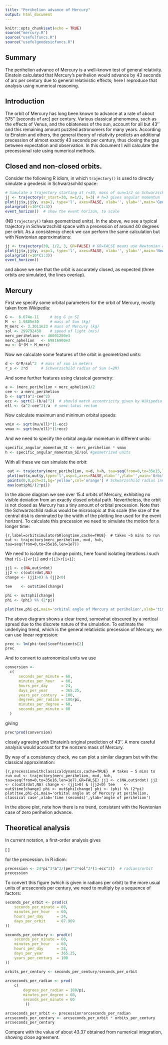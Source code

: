 ```yaml
---
title: "Perihelion advance of Mercury"
output: html_document
---
```


```r
knitr::opts_chunk$set(echo = TRUE)
source("mercury.R")
source("usefulfuncs.R")
source("usefulgeodesicfuncs.R")
```

## Summary

The perihelion advance of Mercury is a well-known test of general relativity.  Einstein calculated that Mercury's perihelion would advance by 43 seconds of arc per century due to general relativistic effects; here I reproduce that analysis using numerical reasoning.


## Introduction 

The orbit of Mercury has long been known to advance at a rate of about
575'' [seconds of arc] per century.  Various classical phenomena, such
as the effects of Venus, and the oblateness of the sun, account for
all but 43'' and this remaining amount puzzled astronomers for many
years.  According to Einstein and others, the general theory of
relativity predicts an additional precession of almost exactly 43
seconds per century, thus closing the gap between expectation and
observation.  In this document I will calculate the precessional rate
using numerical methods.

## Closed and non-closed orbits.

Consider the following R idiom, in which `trajectory()` is used to
directly simulate a geodesic in Schwarzschild space:


```r
# Simulate a trajectory starting at r=30, mass of sun=1/2 so Schwarzschild radius=1:
jj <- trajectory(r_start=30, m=1/2, h=3) # h=3 gives angular momentum
plot(jj$x,jj$y, asp=1, type='l', axes=FALSE, xlab='', ylab='',main='Geodesics in the Schwarzschild geometry')
polargrid(r=10*(1:3))
event_horizon()  # show the event horizon, to scale
```

(NB `trajectory()` takes geometrized units).  In the above, we see
a typical trajectory in Schwarzschild space with a precession of
around 40 degrees per orbit.  As a consistency check we can perform
the same calculation but with Newtonian approximations:


```r
jj <- trajectory(30, 1/2, 3, GR=FALSE) # GR=FALSE means use Newtonian approximation
plot(jj$x,jj$y, asp=1, type='l', axes=FALSE, xlab='', ylab='',main='Newtonian approximation')
polargrid(r=10*(1:3))
event_horizon()
```

and above we see that the orbit is accurately closed, as expected
(three orbits are simulated, the lines overlap).


## Mercury

First we specify some orbital parameters for the orbit of Mercury, mostly taken from Wikipedia:

```r
G <-  6.674e-11     # big G in SI
M  <- 1.9885e30     # mass of Sun (kg)
M_merc <- 3.3011e23 # mass of Mercury (kg)
sol <- 299792458    # speed of light (m/s)
merc_perihelion <- 46001200e3 
merc_aphelion   <- 69816900e3
mu <- G*(M + M_merc)
```

Now we calculate some features of the orbit in geometrized units:

```r
d <- G*M/sol^2  # mass of sun in meters
r_s <- 2*d      # Schwarzschild radius of Sun (=2M)
```


And some further features using classical geometry:

```r
a <- (merc_perihelion + merc_aphelion)/2
cee <- a-merc_perihelion
b <- sqrt(a^2-cee^2)
ecc <- sqrt(1-(b/a)^2)  # should match eccentricity given by Wikipedia
ell <- (a^2-cee^2)/a  # semi-latus rectum
```

Now calculate maximum and minimum orbital speeds:

```r
vmin <- sqrt(mu/ell)*(1-ecc)
vmax <- sqrt(mu/ell)*(1+ecc)
```

And we need to specify the orbital angular mometum in different units:


```r
specific_angular_momentum_SI <- merc_perihelion * vmax
h <- specific_angular_momentum_SI/sol #geometrized units
```

With all these we can simulate the orbit:
```r
 out <- trajectory(merc_perihelion, m=d, h=h, tau=seq(from=0,to=35e15,len=5e5))
 plot(out$x,out$y,type='l',asp=1,axes=FALSE,xlab='',ylab='',main='Orbit of Mercury, Sun not to scale')
 points(0,0,pch=21,bg='yellow',col='orange') # Schwarzschild radius invisible at this scale
 max(out$phi/(2*pi))
```

In the above diagram we see over 15.4 orbits of Mercury, exhibiting no
visible deviation from an exactly closed orbital path.  Nevertheless,
the orbit is not closed as Mercury has a tiny amount of orbital
precession.  Note that the Schwarzschild radius would be microsopic at
this scale (the size of the central disk is dominated by the width of
the plotting line used for the event horizon).  To calculate this
precession we need to simulate the motion for a longer time:


```{r,label=orbitsimulatorGRlongtime,cache=TRUE}  # takes ~5 mins to run
out <- trajectory(merc_perihelion, m=d, h=h, tau=seq(from=0,to=35e16,len=1e7))
```

We need to isolate the change points, here found isolating iterations
$i$ such that `r[i-1]<r[i]` and `r[i]>r[i+1]`:

```r
jj1 <- c(NA,out$rdot)
jj2 <- c(out$rdot,NA)
change <- (jj1>0) & (jj2<0)

tee    <- out$time[change]

phi <- out$phi[change]
phi <- (phi) %% (2*pi)

plot(tee,phi-pi,main='orbital angle of Mercury at perihelion',xlab='time (seconds)',ylab='angle of perihelion')
```

The above diagram shows a clear trend, somewhat obscured by a vertical
spread due to the discrete nature of the simulation.  To estimate the
underlying trend, which is the general relativistic precession of
Mercury, we can use linear regression:

```r
prec <- lm(phi~tee)$coefficients[2]
prec
```

And to convert to astronomical units we use

```r
conversion <-
  c(
      seconds_per_minute = 60,
      minutes_per_hour   = 60,
      hours_per_day      = 24,
      days_per_year      = 365.25,
      years_per_century  = 100,
      degrees_per_radian = 180/pi,
      minutes_per_degree = 60,
      seconds_per_minute = 60
  )
```

giving

```r
prec*prod(conversion)
```

closely agreeing with Einstein's original prediction of 43''.  A more
careful analysis would account for the nonzero mass of Mercury.

By way of a consistency check, we can plot a similar diagram but with
the classical approximation:

```{r,precessionwithclassicaldynamics,cache=TRUE}  # takes ~ 5 mins to run
out <- trajectory(merc_perihelion, m=d, h=h, tau=seq(from=0,to=35e16,len=1e7),GR=FALSE)
jj1 <- c(NA,out$rdot)
jj2 <- c(out$rdot,NA)
change <- (jj1>0) & (jj2<0)
tee    <- out$time[change]
phi <- out$phi[change]
phi <- (phi) %% (2*pi)
plot(tee,phi-pi,main='orbital angle at of Mercury at perihelion, classical case',xlab='time (seconds)',ylab='angle of perihelion')
```

In the above plot, note how there is no trend, consistent with the
Newtonian case of zero perihelion advance.

##  Theoretical analysis

In current notation, a first-order analysis gives

\[
\frac{24\pi^3a^2}{t^2c^2\left(1-e^2\right)}
\]

for the precession.  In R idiom:

```r
precession <- 24*pi^3*a^2/(per^2*sol^2*(1-ecc^2))  # radians/orbit
precession
```

To convert this figure (which is given in radians per orbit) to the
more usual units of arcseconds per century, we need to multiply by a
sequence of factors:

```r
seconds_per_orbit <- prod(c(
    seconds_per_minute = 60,
    minutes_per_hour   = 60,
    hours_per_day      = 24,
    days_per_orbit     = 87.969
))

seconds_per_century <- prod(c(
    seconds_per_minute = 60,
    minutes_per_hour   = 60,
    hours_per_day      = 24,
    days_per_year      = 365.25,
    years_per_century  = 100
))

orbits_per_century <- seconds_per_century/seconds_per_orbit
 
arcseconds_per_radian <- prod(
    c(
        degrees_per_radian = 180/pi,
        minutes_per_degree = 60,
        seconds_per_minute = 60
   	     ))

arcseconds_per_orbit <- precession*arcseconds_per_radian
arcseconds_per_century <- arcseconds_per_orbit * orbits_per_century
arcseconds_per_century
```

Compare with the value of about 43.37 obtained from numerical
integration, showing close agreement.
